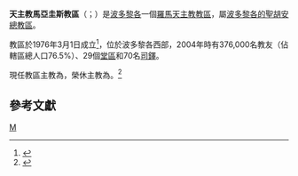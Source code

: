{{Multiple issues|
{{Primarysources|time=2020-05-09T18:22:06+00:00}}
{{Refimprove|time=2020-05-09T18:22:06+00:00}}
}}
{{Infobox Roman Catholic diocese
|Roman Catholic Diocese of = 天主教馬亞圭斯教區
|Latin name of diocese = Dioecesis Maiaguezensis
|border = catholic
|image = [[File:Catedral_de_Mayaguez.jpg|250px]]
|caption = 坎德拉里亞聖母主教座堂
|coat_of_arms = [[File:Roman_Catholic_Diocese_of_Mayaguez,_PR.jpg|175px]]
|coat_of_arms_caption = 教區牧徽
|location = [[波多黎各|波多黎各]]
|territory =西部
|population =376,000
|rite = [[羅馬禮|羅馬禮]]
|patron = 
|province =[[天主教波多黎各的聖胡安總教區|波多黎各的聖胡安]]
|established = 1976年
|cathedral = {{link-en|坎德拉里亞聖母主教座堂 (波多黎各馬亞圭斯)|Catedral Nuestra Señora de la Candelaria (Mayagüez, Puerto Rico)|坎德拉里亞聖母主教座堂}}
|co-cathedral =
|leadership = 主教
|website =
|pope = {{incumbent pope}}
|ordinary = {{link-de|安傑洛·類斯·里奧-馬托斯|Ángel Luis Río Matos}}
|coadjutor bishop =
|auxiliary =
|emeritus = {{link-en|阿爾瓦羅·科拉達-德爾里奧|Álvaro Corrada del Río}}
|map = [[File:Porto_Rico_-_Diocesi_di_Mayagüez.png|250px]]
|map_caption = 教區在波多黎各的位置
}}

'''天主教馬亞圭斯教區'''（{{lang-la|Dioecesis Maiaguezensis}}；{{lang-es|Diócesis de Mayagüez}}）是[[波多黎各|波多黎各]]一個[[羅馬天主教|羅馬天主教]][[教區|教區]]，屬[[天主教波多黎各的聖胡安總教區|波多黎各的聖胡安總教區]]。

教區於1976年3月1日成立<ref>{{cite book |title=ACTA APOSTOLICAE SEDIS |volume=LXVIII |year=1976 |publisher=Typis Polyglottis Vaticanis |pages=308-309 |url=https://www.vatican.va/archive/aas/documents/AAS-68-1976-ocr.pdf |accessdate=2020-05-09 |archiveurl=https://web.archive.org/web/20200509180251/https://www.vatican.va/archive/aas/documents/AAS-68-1976-ocr.pdf |archivedate=2020-05-09 |language=la |dead-url=no }}</ref>，位於波多黎各西部，2004年時有376,000名教友（佔轄區總人口76.5%）、29個[[堂區|堂區]]和70名[[司鐸|司鐸]]。

現任教區主教為{{link-de|安傑洛·類斯·里奧-馬托斯|Ángel Luis Río Matos}}，榮休主教為{{link-en|阿爾瓦羅·科拉達-德爾里奧|Álvaro Corrada del Río}}。<ref>{{cite press release |title=Resignations and Appointments, 09.05.2020 |url=https://press.vatican.va/content/salastampa/en/bollettino/pubblico/2020/05/09/200509b.html |publisher=Holy See Press Office |accessdate=2020-05-09 |archiveurl=https://web.archive.org/web/20200509162634/https://press.vatican.va/content/salastampa/en/bollettino/pubblico/2020/05/09/200509b.html |archivedate=2020-05-09 |language=en |date=2020-05-09 |dead-url=no }}</ref>

==參考文獻==
{{reflist}}

{{波多黎各天主教教區}}
[[Category:波多黎各天主教教區|M]]